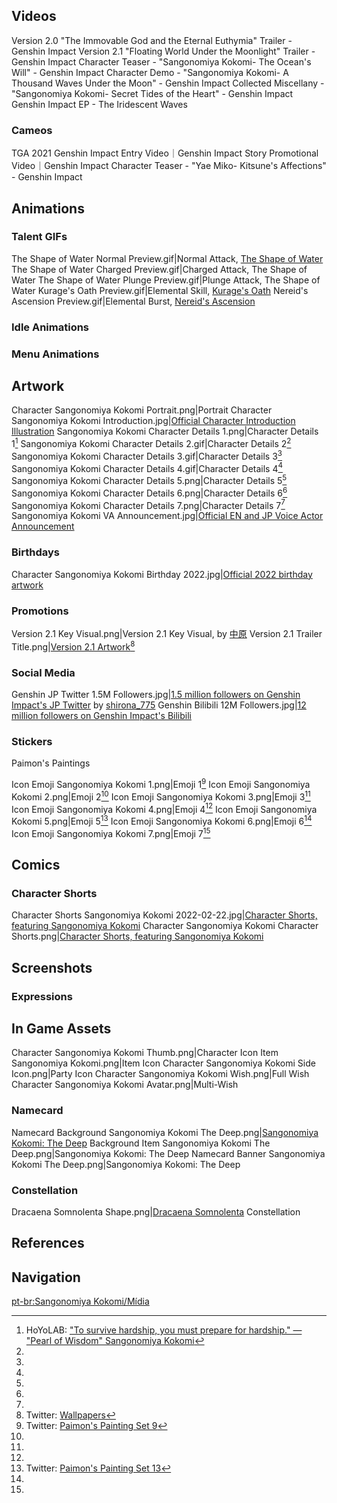 {{CharacterTabs}}
<!-- Only media posted by HoYoverse. This includes artwork (made in-house or commissioned) and promotional videos. The exception is GIFs of the character using their talents. Make sure to cite the source.-->
==Videos==
<gallery hideaddbutton="true" captionalign="center">
Version 2.0 "The Immovable God and the Eternal Euthymia" Trailer - Genshin Impact
Version 2.1 "Floating World Under the Moonlight" Trailer - Genshin Impact
Character Teaser - "Sangonomiya Kokomi- The Ocean's Will" - Genshin Impact
Character Demo - "Sangonomiya Kokomi- A Thousand Waves Under the Moon" - Genshin Impact
Collected Miscellany - "Sangonomiya Kokomi- Secret Tides of the Heart" - Genshin Impact
Genshin Impact EP - The Iridescent Waves
</gallery>

===Cameos===
<gallery hideaddbutton="true" captionalign="center">
TGA 2021 Genshin Impact Entry Video｜Genshin Impact
Story Promotional Video｜Genshin Impact
Character Teaser - "Yae Miko- Kitsune's Affections" - Genshin Impact
</gallery>

==Animations==
===Talent GIFs===
<gallery hideaddbutton="true" captionalign="center">
The Shape of Water Normal Preview.gif|Normal Attack, [[The Shape of Water]]
The Shape of Water Charged Preview.gif|Charged Attack, The Shape of Water
The Shape of Water Plunge Preview.gif|Plunge Attack, The Shape of Water
Kurage's Oath Preview.gif|Elemental Skill, [[Kurage's Oath]]
Nereid's Ascension Preview.gif|Elemental Burst, [[Nereid's Ascension]]
</gallery>

===Idle Animations===
{{Preview
|size=180px
|file1    = Idle Sangonomiya Kokomi 1
|file2    = Idle Sangonomiya Kokomi 2
}}
===Menu Animations===
{{Preview
|size=180px
|file1    = Talent Menu Sangonomiya Kokomi
|file2    = Weapon Menu Sangonomiya Kokomi
}}

==Artwork==
<gallery hideaddbutton="true" captionalign="center">
Character Sangonomiya Kokomi Portrait.png|Portrait
Character Sangonomiya Kokomi Introduction.jpg|[https://www.hoyolab.com/article/587411 Official Character Introduction Illustration]
Sangonomiya Kokomi Character Details 1.png|Character Details 1<ref name="charDetails">HoYoLAB: [https://www.hoyolab.com/article/903857 "To survive hardship, you must prepare for hardship." &mdash; "Pearl of Wisdom" Sangonomiya Kokomi]</ref>
Sangonomiya Kokomi Character Details 2.gif|Character Details 2<ref name="charDetails" />
Sangonomiya Kokomi Character Details 3.gif|Character Details 3<ref name="charDetails" />
Sangonomiya Kokomi Character Details 4.gif|Character Details 4<ref name="charDetails" />
Sangonomiya Kokomi Character Details 5.png|Character Details 5<ref name="charDetails" />
Sangonomiya Kokomi Character Details 6.png|Character Details 6<ref name="charDetails" />
Sangonomiya Kokomi Character Details 7.png|Character Details 7<ref name="charDetails" />
Sangonomiya Kokomi VA Announcement.jpg|[https://twitter.com/genshinimpact/status/1438019754053283846 Official EN and JP Voice Actor Announcement]
</gallery>

===Birthdays===
<gallery hideaddbutton="true" captionalign="center">
Character Sangonomiya Kokomi Birthday 2022.jpg|[https://twitter.com/GenshinImpact/status/1495971612385951748 Official 2022 birthday artwork]
</gallery>

===Promotions===
<gallery hideaddbutton="true" captionalign="center">
Version 2.1 Key Visual.png|Version 2.1 Key Visual, by [https://www.pixiv.net/en/users/208060 中原]
Version 2.1 Trailer Title.png|[https://twitter.com/GenshinImpact/status/1432191348111671298 Version 2.1 Artwork]<ref>Twitter: [https://twitter.com/Genshin_7/status/1457558498816901122 Wallpapers]</ref>
</gallery>

===Social Media===
<gallery hideaddbutton="true" captionalign="center">
Genshin JP Twitter 1.5M Followers.jpg|[https://twitter.com/Genshin_7/status/1443182444178337793 1.5 million followers on Genshin Impact's JP Twitter] by [https://twitter.com/shirona_775 shirona_775]<!-- 2021-09-29 -->
Genshin Bilibili 12M Followers.jpg|[https://t.bilibili.com/678534524203696144 12 million followers on Genshin Impact's Bilibili] <!-- 2022-07-03 -->
</gallery>

===Stickers===
;Paimon's Paintings
<gallery hideaddbutton="true" captionalign="center">
Icon Emoji Sangonomiya Kokomi 1.png|Emoji 1<ref name="Paimon's Painting 2021-11-18">Twitter: [https://twitter.com/GenshinImpact/status/1461182378387382276 Paimon's Painting Set 9]</ref>
Icon Emoji Sangonomiya Kokomi 2.png|Emoji 2<ref name="Paimon's Painting 2021-11-18"/>
Icon Emoji Sangonomiya Kokomi 3.png|Emoji 3<ref name="Paimon's Painting 2021-11-18"/>
Icon Emoji Sangonomiya Kokomi 4.png|Emoji 4<ref name="Paimon's Painting 2021-11-18"/>
Icon Emoji Sangonomiya Kokomi 5.png|Emoji 5<ref name="Paimon's Painting 2022-03-11">Twitter: [https://twitter.com/GenshinImpact/status/1502132203559477249 Paimon's Painting Set 13]</ref>
Icon Emoji Sangonomiya Kokomi 6.png|Emoji 6<ref name="Paimon's Painting 2022-03-11"/>
Icon Emoji Sangonomiya Kokomi 7.png|Emoji 7<ref name="Paimon's Painting 2022-03-11"/>
</gallery>

==Comics==
===Character Shorts===
<gallery hideaddbutton="true" captionalign="center">
Character Shorts Sangonomiya Kokomi 2022-02-22.jpg|[https://twitter.com/GenshinImpact/status/1495971609567547395 Character Shorts, featuring Sangonomiya Kokomi]
Character Sangonomiya Kokomi Character Shorts.png|[https://twitter.com/GenshinImpact/status/1501045041824997377 Character Shorts, featuring Sangonomiya Kokomi]
</gallery>

==Screenshots==
===Expressions===
{{Character Expression
|character   = Sangonomiya Kokomi
|expression1 = Default
|expression2 = Smiley
|expression3 = Pensive
}}

==In Game Assets==
<gallery hideaddbutton="true" captionalign="center">
Character Sangonomiya Kokomi Thumb.png|Character Icon
Item Sangonomiya Kokomi.png|Item Icon
Character Sangonomiya Kokomi Side Icon.png|Party Icon
Character Sangonomiya Kokomi Wish.png|Full Wish
Character Sangonomiya Kokomi Avatar.png|Multi-Wish
</gallery>

===Namecard===
<gallery hideaddbutton="true" captionalign="center">
Namecard Background Sangonomiya Kokomi The Deep.png|[[Sangonomiya Kokomi: The Deep]] Background
Item Sangonomiya Kokomi The Deep.png|Sangonomiya Kokomi: The Deep
Namecard Banner Sangonomiya Kokomi The Deep.png|Sangonomiya Kokomi: The Deep
</gallery>

===Constellation===
<gallery hideaddbutton="true" captionalign="center">
Dracaena Somnolenta Shape.png|[[Dracaena Somnolenta]] Constellation
</gallery>

==References==
{{Reflist}}

==Navigation==
{{Character Navbox|link type=media}}
[[pt-br:Sangonomiya Kokomi/Mídia]]